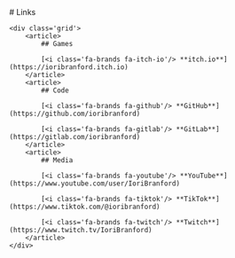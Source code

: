 
<div style={{textAlign: 'center'}}>
    # Links

    <div class='grid'>
        <article>
            ## Games

            [<i class='fa-brands fa-itch-io'/> **itch.io**](https://ioribranford.itch.io)
        </article>
        <article>
            ## Code
    
            [<i class='fa-brands fa-github'/> **GitHub**](https://github.com/ioribranford)

            [<i class='fa-brands fa-gitlab'/> **GitLab**](https://gitlab.com/ioribranford)
        </article>
        <article>
            ## Media

            [<i class='fa-brands fa-youtube'/> **YouTube**](https://www.youtube.com/user/IoriBranford)

            [<i class='fa-brands fa-tiktok'/> **TikTok**](https://www.tiktok.com/@ioribranford)

            [<i class='fa-brands fa-twitch'/> **Twitch**](https://www.twitch.tv/IoriBranford)
        </article>
    </div>
</div>
